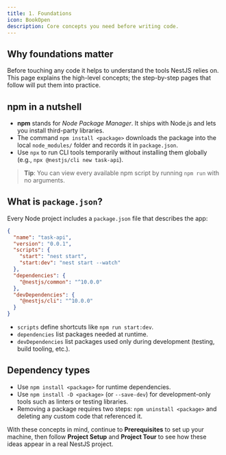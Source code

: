 ```yaml
---
title: 1. Foundations
icon: BookOpen
description: Core concepts you need before writing code.
---
```


## Why foundations matter

Before touching any code it helps to understand the tools NestJS relies on. This page explains the high-level concepts; the step-by-step pages that follow will put them into practice.

## npm in a nutshell

- **npm** stands for *Node Package Manager*. It ships with Node.js and lets you install third-party libraries.
- The command `npm install <package>` downloads the package into the local `node_modules/` folder and records it in `package.json`.
- Use `npx` to run CLI tools temporarily without installing them globally (e.g., `npx @nestjs/cli new task-api`).

> **Tip**: You can view every available npm script by running `npm run` with no arguments.

## What is `package.json`?

Every Node project includes a `package.json` file that describes the app:

```json
{
  "name": "task-api",
  "version": "0.0.1",
  "scripts": {
    "start": "nest start",
    "start:dev": "nest start --watch"
  },
  "dependencies": {
    "@nestjs/common": "^10.0.0"
  },
  "devDependencies": {
    "@nestjs/cli": "^10.0.0"
  }
}
```

- `scripts` define shortcuts like `npm run start:dev`.
- `dependencies` list packages needed at runtime.
- `devDependencies` list packages used only during development (testing, build tooling, etc.).

## Dependency types

- Use `npm install <package>` for runtime dependencies.
- Use `npm install -D <package>` (or `--save-dev`) for development-only tools such as linters or testing libraries.
- Removing a package requires two steps: `npm uninstall <package>` and deleting any custom code that referenced it.

With these concepts in mind, continue to **Prerequisites** to set up your machine, then follow **Project Setup** and **Project Tour** to see how these ideas appear in a real NestJS project.
